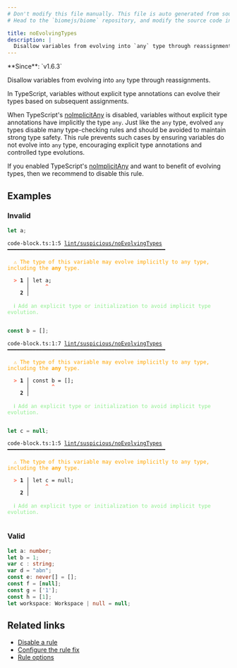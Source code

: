 ```yaml
---
# Don't modify this file manually. This file is auto generated from source, and you will lose your changes next time the website is built.
# Head to the `biomejs/biome` repository, and modify the source code in there.

title: noEvolvingTypes
description: |
  Disallow variables from evolving into `any` type through reassignments.
---
```


<Tabs>
<TabItem label="TypeScript and TSX" icon="seti:typescript">
**Since**: `v1.6.3`

Disallow variables from evolving into `any` type through reassignments.

In TypeScript, variables without explicit type annotations can evolve their types based on subsequent assignments.

When  TypeScript's [noImplicitAny](https://www.typescriptlang.org/tsconfig/#noImplicitAny) is disabled,
variables without explicit type annotations have implicitly the type `any`.
Just like the `any` type, evolved `any` types disable many type-checking rules and should be avoided to maintain strong type safety.
This rule prevents such cases by ensuring variables do not evolve into `any` type, encouraging explicit type annotations and controlled type evolutions.

If you enabled TypeScript's [noImplicitAny](https://www.typescriptlang.org/tsconfig/#noImplicitAny) and want to benefit of evolving types,
then we recommend to disable this rule.

## Examples

### Invalid

```ts
let a;
```

<pre class="language-text"><code class="language-text">code-block.ts:1:5 <a href="https://biomejs.dev/linter/rules/no-evolving-types">lint/suspicious/noEvolvingTypes</a> ━━━━━━━━━━━━━━━━━━━━━━━━━━━━━━━━━━━━━━━━━━━━━━━━━━<br /><br />  <strong><span style="color: Orange;">⚠</span></strong> <span style="color: Orange;">The type of this variable may evolve implicitly to any type, including the </span><span style="color: Orange;"><strong>any</strong></span><span style="color: Orange;"> type.</span><br />  <br />  <strong><span style="color: Tomato;">&gt;</span></strong> <strong>1 │ </strong>let a;<br />   <strong>   │ </strong>    <strong><span style="color: Tomato;">^</span></strong><br />    <strong>2 │ </strong><br />  <br />  <strong><span style="color: lightgreen;">ℹ</span></strong> <span style="color: lightgreen;">Add an explicit type or initialization to avoid implicit type evolution.</span><br />  <br /></code></pre>

```ts
const b = [];
```

<pre class="language-text"><code class="language-text">code-block.ts:1:7 <a href="https://biomejs.dev/linter/rules/no-evolving-types">lint/suspicious/noEvolvingTypes</a> ━━━━━━━━━━━━━━━━━━━━━━━━━━━━━━━━━━━━━━━━━━━━━━━━━━<br /><br />  <strong><span style="color: Orange;">⚠</span></strong> <span style="color: Orange;">The type of this variable may evolve implicitly to any type, including the </span><span style="color: Orange;"><strong>any</strong></span><span style="color: Orange;"> type.</span><br />  <br />  <strong><span style="color: Tomato;">&gt;</span></strong> <strong>1 │ </strong>const b = [];<br />   <strong>   │ </strong>      <strong><span style="color: Tomato;">^</span></strong><br />    <strong>2 │ </strong><br />  <br />  <strong><span style="color: lightgreen;">ℹ</span></strong> <span style="color: lightgreen;">Add an explicit type or initialization to avoid implicit type evolution.</span><br />  <br /></code></pre>

```ts
let c = null;
```

<pre class="language-text"><code class="language-text">code-block.ts:1:5 <a href="https://biomejs.dev/linter/rules/no-evolving-types">lint/suspicious/noEvolvingTypes</a> ━━━━━━━━━━━━━━━━━━━━━━━━━━━━━━━━━━━━━━━━━━━━━━━━━━<br /><br />  <strong><span style="color: Orange;">⚠</span></strong> <span style="color: Orange;">The type of this variable may evolve implicitly to any type, including the </span><span style="color: Orange;"><strong>any</strong></span><span style="color: Orange;"> type.</span><br />  <br />  <strong><span style="color: Tomato;">&gt;</span></strong> <strong>1 │ </strong>let c = null;<br />   <strong>   │ </strong>    <strong><span style="color: Tomato;">^</span></strong><br />    <strong>2 │ </strong><br />  <br />  <strong><span style="color: lightgreen;">ℹ</span></strong> <span style="color: lightgreen;">Add an explicit type or initialization to avoid implicit type evolution.</span><br />  <br /></code></pre>

### Valid

```ts
let a: number;
let b = 1;
var c : string;
var d = "abn";
const e: never[] = [];
const f = [null];
const g = ['1'];
const h = [1];
let workspace: Workspace | null = null;
```

## Related links

- [Disable a rule](/linter/#disable-a-lint-rule)
- [Configure the rule fix](/linter#configure-the-rule-fix)
- [Rule options](/linter/#rule-options)

</TabItem>
</Tabs>

